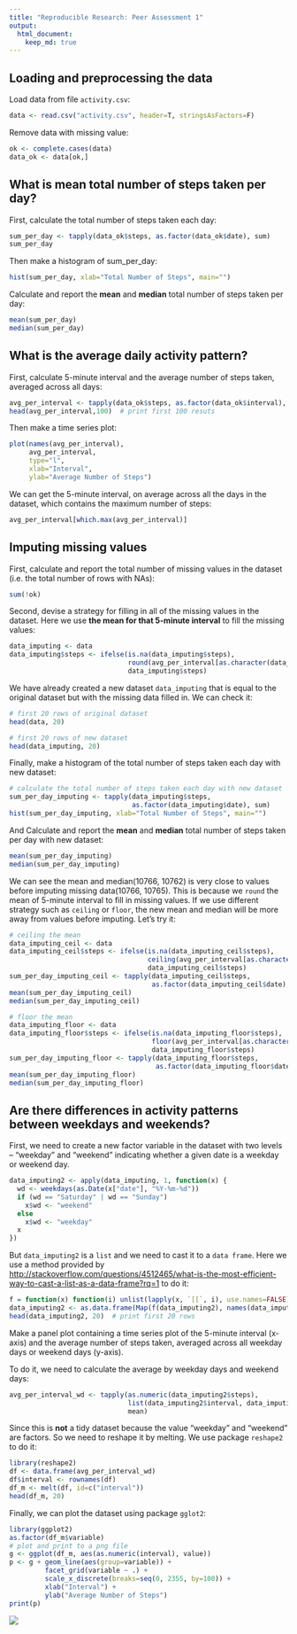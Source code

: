 ```yaml
---
title: "Reproducible Research: Peer Assessment 1"
output: 
  html_document:
    keep_md: true
---
```



## Loading and preprocessing the data
Load data from file `activity.csv`:
```r
data <- read.csv("activity.csv", header=T, stringsAsFactors=F)
```

Remove data with missing value:
```r
ok <- complete.cases(data)
data_ok <- data[ok,]
```

## What is mean total number of steps taken per day?
First, calculate the total number of steps taken each day:
```r
sum_per_day <- tapply(data_ok$steps, as.factor(data_ok$date), sum)
sum_per_day
```

Then make a histogram of sum_per_day:
```r
hist(sum_per_day, xlab="Total Number of Steps", main="")
```

Calculate and report the **mean** and **median** total number of steps taken per day:
```r
mean(sum_per_day)
median(sum_per_day)
```

## What is the average daily activity pattern?
First, calculate 5-minute interval and the average number of steps taken, averaged across all days:
```r
avg_per_interval <- tapply(data_ok$steps, as.factor(data_ok$interval), mean)
head(avg_per_interval,100)  # print first 100 resuts
```

Then make a time series plot:
```r
plot(names(avg_per_interval), 
     avg_per_interval, 
     type="l", 
     xlab="Interval", 
     ylab="Average Number of Steps")
```

We can get the 5-minute interval, on average across all the days in the dataset, which contains the maximum number of steps:
```r
avg_per_interval[which.max(avg_per_interval)]
```

## Imputing missing values
First, calculate and report the total number of missing values in the dataset (i.e. the total number of rows with NAs):
```r
sum(!ok)
```

Second, devise a strategy for filling in all of the missing values in the dataset. Here we use **the mean for that 5-minute interval** to fill the missing values:
```r
data_imputing <- data
data_imputing$steps <- ifelse(is.na(data_imputing$steps), 
                              round(avg_per_interval[as.character(data_imputing$interval)]) , 
                              data_imputing$steps)
```

We have already created a new dataset `data_imputing` that is equal to the original dataset but with the missing data filled in. We can check it:
```r
# first 20 rows of original dataset
head(data, 20) 
```

```r
# first 20 rows of new dataset
head(data_imputing, 20) 
```

Finally, make a histogram of the total number of steps taken each day with new dataset:
```r
# calculate the total number of steps taken each day with new dataset
sum_per_day_imputing <- tapply(data_imputing$steps, 
                               as.factor(data_imputing$date), sum)
hist(sum_per_day_imputing, xlab="Total Number of Steps", main="")
```

And Calculate and report the **mean** and **median** total number of steps taken per day with new dataset:
```r
mean(sum_per_day_imputing)
median(sum_per_day_imputing)
```
We can see the mean and median(10766, 10762) is very close to values before imputing missing data(10766, 10765). This is because we `round` the mean of 5-minute interval to fill in missing values. If we use different strategy such as `ceiling` or `floor`, the new mean and median will be more away from values before imputing. Let's try it:
```r
# ceiling the mean
data_imputing_ceil <- data
data_imputing_ceil$steps <- ifelse(is.na(data_imputing_ceil$steps), 
                                   ceiling(avg_per_interval[as.character(data_imputing_ceil$interval)]) , 
                                   data_imputing_ceil$steps)
sum_per_day_imputing_ceil <- tapply(data_imputing_ceil$steps, 
                                    as.factor(data_imputing_ceil$date), sum)
mean(sum_per_day_imputing_ceil)
median(sum_per_day_imputing_ceil)
```

```r
# floor the mean
data_imputing_floor <- data
data_imputing_floor$steps <- ifelse(is.na(data_imputing_floor$steps), 
                                    floor(avg_per_interval[as.character(data_imputing_floor$interval)]) , 
                                    data_imputing_floor$steps)
sum_per_day_imputing_floor <- tapply(data_imputing_floor$steps, 
                                     as.factor(data_imputing_floor$date), sum)
mean(sum_per_day_imputing_floor)
median(sum_per_day_imputing_floor)
```

## Are there differences in activity patterns between weekdays and weekends?
First, we need to create a new factor variable in the dataset with two levels – “weekday” and “weekend” indicating whether a given date is a weekday or weekend day.
```r
data_imputing2 <- apply(data_imputing, 1, function(x) {
  wd <- weekdays(as.Date(x["date"], "%Y-%m-%d"))
  if (wd == "Saturday" | wd == "Sunday")
    x$wd <- "weekend"
  else
    x$wd <- "weekday"
  x
})
```
But `data_imputing2` is a `list` and we need to cast it to a `data frame`. Here we use a method provided by [http://stackoverflow.com/questions/4512465/what-is-the-most-efficient-way-to-cast-a-list-as-a-data-frame?rq=1](http://stackoverflow.com/questions/4512465/what-is-the-most-efficient-way-to-cast-a-list-as-a-data-frame?rq=1) to do it:
```r
f = function(x) function(i) unlist(lapply(x, `[[`, i), use.names=FALSE)
data_imputing2 <- as.data.frame(Map(f(data_imputing2), names(data_imputing2[[1]])))
head(data_imputing2, 20)  # print first 20 rows
```

Make a panel plot containing a time series plot of the 5-minute interval (x-axis) and the average number of steps taken, averaged across all weekday days or weekend days (y-axis).

To do it, we need to calculate the average by weekday days and weekend days:
```r
avg_per_interval_wd <- tapply(as.numeric(data_imputing2$steps), 
                              list(data_imputing2$interval, data_imputing2$wd), 
                              mean)
```
Since this is **not** a tidy dataset because the value "weekday" and "weekend" are factors. So we need to reshape it  by melting. We use package `reshape2` to do it:
```r
library(reshape2)
df <- data.frame(avg_per_interval_wd)
df$interval <- rownames(df)
df_m <- melt(df, id=c("interval"))
head(df_m, 20)
```

Finally, we can plot the dataset using package `gglot2`:
```r
library(ggplot2)
as.factor(df_m$variable)
# plot and print to a png file
g <- ggplot(df_m, aes(as.numeric(interval), value))
p <- g + geom_line(aes(group=variable)) + 
         facet_grid(variable ~ .) + 
         scale_x_discrete(breaks=seq(0, 2355, by=100)) +
         xlab("Interval") +
         ylab("Average Number of Steps")
print(p)
```
<!-- Because of some technical issue, knit cannot show plot correctly. 
     So we create the picture file first. 
-->
<img src="pa1.png">